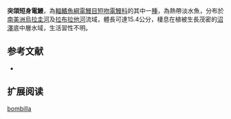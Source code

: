 {{Speciesbox
| name = 突頜短身電鰻
| image = 
| image_width = 250px
| status = NE
| status_system = IUCN3.1
| genus = Brachyhypopomus
| species = bombilla
| authority = Loureiro & Silva, 2006
| synonyms = 
}}
'''突頜短身電鰻'''，為[[輻鰭魚綱|輻鰭魚綱]][[電鰻目|電鰻目]][[短吻電鰻科|短吻電鰻科]]的其中一[[種|種]]，為熱帶淡水魚，分布於[[南美洲|南美洲]][[烏拉圭河|烏拉圭河]]及[[拉布拉他河|拉布拉他河]]流域，體長可達15.4公分，棲息在植被生長茂密的[[沼澤|沼澤]]底中層水域，生活習性不明。

==参考文献==
*{{FishBase_species|genus=Brachyhypopomus|species=bombilla|year=2015|month=9}}

== 扩展阅读 ==
{{refbegin}}
{{wikispecies-inline|Brachyhypopomus bombilla|突頜短身電鰻}}
{{refend}}
{{Taxonbar|from=Q6424420}}

[[Category:短身電鰻屬|bombilla]]
